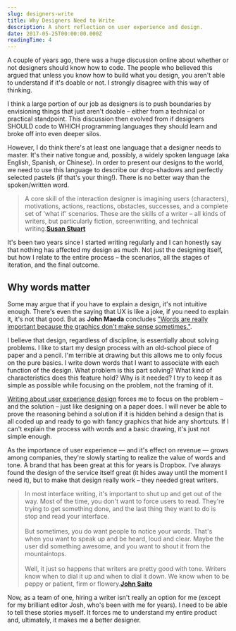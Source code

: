 ```yaml
---
slug: designers-write
title: Why Designers Need to Write
description: A short reflection on user experience and design.
date: 2017-05-25T00:00:00.000Z
readingTime: 4
---
```


A couple of years ago, there was a huge discussion online about whether or not designers should know how to code. The people who believed this argued that unless you know how to build what you design, you aren't able to understand if it's doable or not. I strongly disagree with this way of thinking.

I think a large portion of our job as designers is to push boundaries by envisioning things that just aren't doable &#8211; either from a technical or practical standpoint. This discussion then evolved from if designers SHOULD code to WHICH programming languages they should learn and broke off into even deeper silos.

However, I do think there's at least one language that a designer needs to master. It's their native tongue and, possibly, a widely spoken language (aka English, Spanish, or Chinese). In order to present our designs to the world, we need to use this language to describe our drop-shadows and perfectly selected pastels (if that's your thing!). There is no better way than the spoken/written word.

>A core skill of the interaction designer is imagining users (characters), motivations, actions, reactions, obstacles, successes, and a complete set of 'what if' scenarios. These are the skills of a writer &#8211; all kinds of writers, but particularly fiction, screenwriting, and technical writing.**<a href="https://blog.prototypr.io/why-creating-a-ux-is-like-writing-often-more-than-art-288efae9523e" target="_blank">Susan Stuart</a>**

It's been two years since I started writing regularly and I can honestly say that nothing has affected my design as much. Not just the designing itself, but how I relate to the entire process &#8211; the scenarios, all the stages of iteration, and the final outcome.

## Why words matter

Some may argue that if you have to explain a design, it's not intuitive enough. There's even the saying that UX is like a joke, if you need to explain it, it's not that good. But as **John Maeda** concludes <a href="https://www.fastcodesign.com/3068938/forget-coding-writing-is-the-new-unicorn-skill" target="_blank">"Words are really important because the graphics don't make sense sometimes."</a>.

I believe that design, regardless of discipline, is essentially about solving problems. I like to start my design process with an old-school piece of paper and a pencil. I'm terrible at drawing but this allows me to only focus on the pure basics. I write down words that I want to associate with each function of the design. What problem is this part solving? What kind of characteristics does this feature hold? Why is it needed? I try to keep it as simple as possible while focusing on the problem, not the framing of it.

<a href="https://antonsten.com/books/user-experiences-matter/" target="_blank">Writing about user experience design</a> forces me to focus on the problem &#8211; and the solution &#8211; just like designing on a paper does. I will never be able to prove the reasoning behind a solution if it is hidden behind a design that is all coded up and ready to go with fancy graphics that hide any shortcuts. If I can't explain the process with words and a basic drawing, it's just not simple enough.

As the importance of user experience &#8212; and it's effect on revenue &#8212; grows among companies, they're slowly starting to realize the value of words and tone. A brand that has been great at this for years is Dropbox. I've always found the design of the service itself great (it hides away until the moment I need it), but to make that design really work &#8211; they needed great writers.

>In most interface writing, it's important to shut up and get out of the way. Most of the time, you don't want to force users to read. They're trying to get something done, and the last thing they want to do is stop and read your interface.<br /><br />But sometimes, you do want people to notice your words. That's when you want to speak up and be heard, loud and clear. Maybe the user did something awesome, and you want to shout it from the mountaintops.<br /><br />Well, it just so happens that writers are pretty good with tone. Writers know when to dial it up and when to dial it down. We know when to be peppy or patient, firm or flowery.**<a href="https://medium.com/dropbox-design/why-your-design-team-should-hire-a-writer-24d55f1e2d4a" target="_blank">John Saito</a>**

Now, as a team of one, hiring a writer isn't really an option for me (except for my brilliant editor Josh, who's been with me for years). I need to be able to tell these stories myself. It forces me to understand my entire product and, ultimately, it makes me a better designer.
